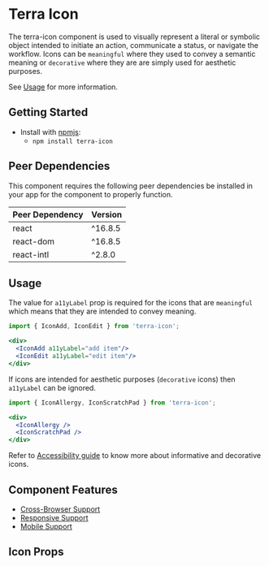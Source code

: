 

<Badge />

# Terra Icon

The terra-icon component is used to visually represent a literal or symbolic object intended to initiate an action, communicate a status, or navigate the workflow.
Icons can be `meaningful` where they used to convey a semantic meaning or `decorative` where they are are simply used for aesthetic purposes.

See [Usage](#usage) for more information.

## Getting Started

- Install with [npmjs](https://www.npmjs.com):
  - `npm install terra-icon`

<!-- AUTO-GENERATED-CONTENT:START Peer Dependencies -->
## Peer Dependencies

This component requires the following peer dependencies be installed in your app for the component to properly function.

| Peer Dependency | Version |
|-----------------|---------|
| react           | ^16.8.5 |
| react-dom       | ^16.8.5 |
| react-intl      | ^2.8.0  |

<!-- AUTO-GENERATED-CONTENT:END -->

## Usage
The value for `a11yLabel` prop is required for the icons that are `meaningful` which means that they are intended to convey meaning. 
```jsx
import { IconAdd, IconEdit } from 'terra-icon';

<div>
  <IconAdd a11yLabel="add item"/>
  <IconEdit a11yLabel="edit item"/>
</div>
```

If icons are intended for aesthetic purposes (`decorative` icons) then `a11yLabel` can be ignored.
```jsx
import { IconAllergy, IconScratchPad } from 'terra-icon';

<div>
  <IconAllergy />
  <IconScratchPad />
</div>
```
Refer to [Accessibility guide](https://engineering.cerner.com/terra-ui/components/cerner-terra-core-docs/icon/AccessibilityGuide) to know more about informative and decorative icons.

## Component Features
* [Cross-Browser Support](https://engineering.cerner.com/terra-ui/about/terra-ui/component-standards#cross-browser-support)
* [Responsive Support](https://engineering.cerner.com/terra-ui/about/terra-ui/component-standards#responsive-support)
* [Mobile Support](https://engineering.cerner.com/terra-ui/about/terra-ui/component-standards#mobile-support)

## Icon Props
<IconBasePropsTable />
